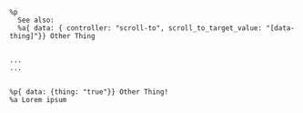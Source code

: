 ```haml
%p
  See also:
  %a{ data: { controller: "scroll-to", scroll_to_target_value: "[data-thing]"}} Other Thing


...
...


%p{ data: {thing: "true"}} Other Thing!
%a Lorem ipsum
```